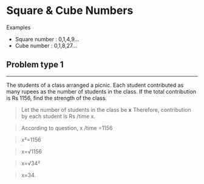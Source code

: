 # Square & Cube Numbers

Examples 
- Square number : 0,1,4,9...
- Cube number : 0,1,8,27...

## Problem type 1
____

The students of a class arranged a picnic. Each student contributed as many rupees as the number of students in the class. If the total contribution is Rs 1156, find the strength of the class.

>Let the number of students in the class be **x** Therefore, contribution by each student is Rs /time x.

>According to question, x /time =1156

>x²=1156

>x=√1156

>x=√34²

>x=34.
